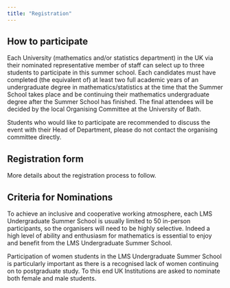 ```yaml
---
title: "Registration"
---
```


## How to participate

<!-- Participants will be students on UK mathematics programmes who are entering their final year of study in autumn 2025. Students will be nominate by their home department via their nominated representative member of staff. -->


Each University (mathematics and/or statistics department) in the UK via their nominated representative member of staff can select up to three students to participate in this summer school. 
Each candidates must have completed (the equivalent of) at least two full academic years of an undergraduate degree in mathematics/statistics at the time that the Summer School takes place and be continuing their mathematics undergraduate degree after the Summer School has finished. The final attendees will be decided by the local Organising Committee at the University of Bath. 

Students who would like to participate are recommended to discuss the event with their Head of Department, please do not contact the organising committee directly.

## Registration form

More details about the registration process to follow.

## Criteria for Nominations

To achieve an inclusive and cooperative working atmosphere, each LMS Undergraduate Summer School is usually limited to 50 in-person participants, so the organisers will need to be highly selective.  Indeed a high level of ability and enthusiasm for mathematics is essential to enjoy and benefit from the LMS Undergraduate Summer School.
 
Participation of women students in the LMS Undergraduate Summer School is particularly important as there is a recognised lack of women continuing on to postgraduate study.  To this end UK Institutions are asked to nominate both female and male students. 